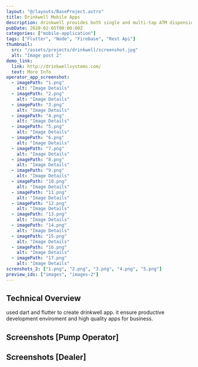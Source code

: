 ```yaml
---
layout: "@/layouts/BaseProject.astro"
title: Drinkwell Mobile Apps
description: drinkwell provides both single and multi-tap ATM dispensing systems which reduce cash leakage at safe water points through RFID-enabled money management and metered dispensing. The apps for drinkwell allow them to register new account. check account balance, recharge and more.
pubDate: 2020-02-05T00:00:00Z
categories: ["mobile-application"]
tags: ["Flutter", "Node", "Firebase", "Rest Api"]
thumbnail:
  src: "/assets/projects/drinkwell/screenshot.jpg"
  alt: "Image post 2"
demo_link:
  link: http://drinkwellsystems.com/
  text: More Info
operator_app_screenshot:
  - imagePath: "1.png"
    alt: "Image Details"
  - imagePath: "2.png"
    alt: "Image Details"
  - imagePath: "3.png"
    alt: "Image Details"
  - imagePath: "4.png"
    alt: "Image Details"
  - imagePath: "5.png"
    alt: "Image Details"
  - imagePath: "6.png"
    alt: "Image Details"
  - imagePath: "7.png"
    alt: "Image Details"
  - imagePath: "8.png"
    alt: "Image Details"
  - imagePath: "9.png"
    alt: "Image Details"
  - imagePath: "10.png"
    alt: "Image Details"
  - imagePath: "11.png"
    alt: "Image Details"
  - imagePath: "12.png"
    alt: "Image Details"
  - imagePath: "13.png"
    alt: "Image Details"
  - imagePath: "14.png"
    alt: "Image Details"
  - imagePath: "15.png"
    alt: "Image Details"
  - imagePath: "16.png"
    alt: "Image Details"
  - imagePath: "17.png"
    alt: "Image Details"
screnshots_2: ["1.png", "2.png", "3.png", "4.png", "5.png"]
preview_ids: ["images", "images-2"]
---
```



## Technical Overview

used dart and flutter to create drinkwell app. it ensure productive development enviroment and high quality apps for business.

## Screenshots [Pump Operator]

<PhotoViewer
  name="pump-operator-slider"
  images={frontmatter.operator_app_screenshot}
  directory="/assets/projects/drinkwell/pump-operator-app"
  client:only="react"
/>

## Screenshots [Dealer]

<PhotoViewer
  name="dealer-slider"
  images={frontmatter.operator_app_screenshot}
  directory="/assets/projects/drinkwell/pump-operator-app"
  client:only="react"
/>
